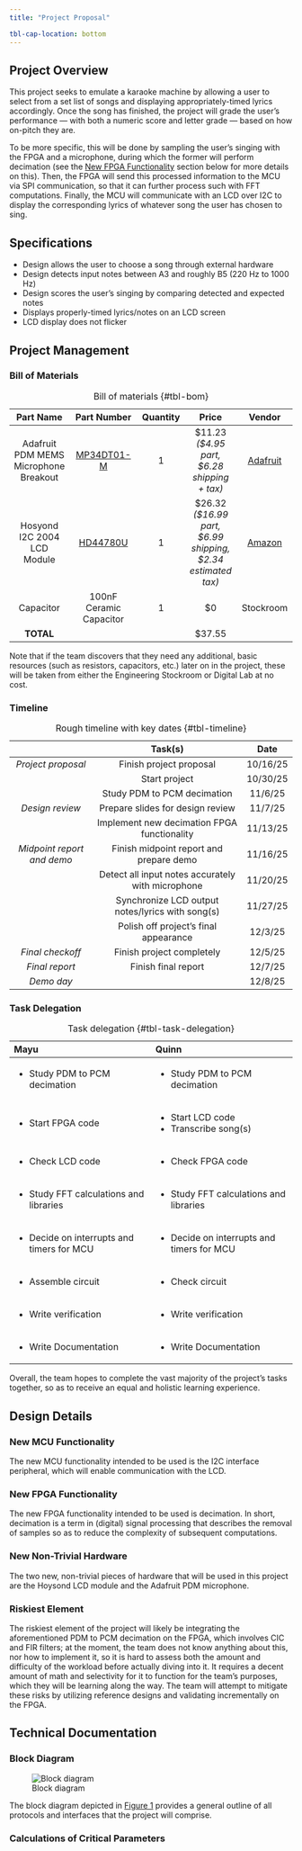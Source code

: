 ```yaml
---
title: "Project Proposal"

tbl-cap-location: bottom
---
```


## Project Overview
This project seeks to emulate a karaoke machine by allowing a user to select from a set list of songs and displaying appropriately-timed lyrics accordingly. Once the song has finished, the project will grade the user's performance — with both a numeric score and letter grade — based on how on-pitch they are.

To be more specific, this will be done by sampling the user's singing with the FPGA and a microphone, during which the former will perform decimation (see the [New FPGA Functionality](#sec-new-fpga-functionality) section below for more details on this).
Then, the FPGA will send this processed information to the MCU via SPI communication, so that it can further process such with FFT computations.
Finally, the MCU will communicate with an LCD over I2C to display the corresponding lyrics of whatever song the user has chosen to sing.


## Specifications
* Design allows the user to choose a song through external hardware
* Design detects input notes between A3 and roughly B5 (220 Hz to 1000 Hz)
* Design scores the user’s singing by comparing detected and expected notes
* Displays properly-timed lyrics/notes on an LCD screen
* LCD display does not flicker


## Project Management
### Bill of Materials
| **Part Name**                         | **Part Number**                                                                                   | **Quantity** | **Price**                                                   | **Vendor**                                                  |
|:-------------------------------------:|:-------------------------------------------------------------------------------------------------:|:------------:|:-----------------------------------------------------------:|:-----------------------------------------------------------:|
| Adafruit PDM MEMS Microphone Breakout | [MP34DT01-M](https://www.st.com/en/audio-ics/mp34dt01-m.html)                                     | 1            | $11.23 *($4.95 part, $6.28 shipping + tax)*                 | [Adafruit](https://www.adafruit.com/product/3492)           |
| Hosyond I2C 2004 LCD Module           | [HD44780U](https://dfimg.dfrobot.com/enshop/image/data/DFR0154/LCD2004%20hd44780%20Datasheet.pdf) | 1            | $26.32 *($16.99 part, $6.99 shipping, $2.34 estimated tax)* | [Amazon](https://www.amazon.com/gp/product/B0C1G9GBRZ?th=1) |
| Capacitor                             | 100nF Ceramic Capacitor                                                                           | 1            | $0                                                          | Stockroom                                                   |
| **TOTAL**                             |                                                                                                   |              | $37.55                                                      |                                                             |
: Bill of materials {#tbl-bom}

Note that if the team discovers that they need any additional, basic resources (such as resistors, capacitors, etc.) later on in the project, these will be taken from either the Engineering Stockroom or Digital Lab at no cost.

### Timeline
|                            | **Task(s)**                                       | **Date** |
|:--------------------------:|:-------------------------------------------------:|:--------:|
| *Project proposal*         | Finish project proposal                           | 10/16/25 |
|                            | Start project                                     | 10/30/25 |
|                            | Study PDM to PCM decimation                       | 11/6/25  |
| *Design review*            | Prepare slides for design review                  | 11/7/25  |
|                            | Implement new decimation FPGA functionality       | 11/13/25 |
| *Midpoint report and demo* | Finish midpoint report and prepare demo           | 11/16/25 |
|                            | Detect all input notes accurately with microphone | 11/20/25 |
|                            | Synchronize LCD output notes/lyrics with song(s)  | 11/27/25 |
|                            | Polish off project's final appearance             | 12/3/25  |
| *Final checkoff*           | Finish project completely                         | 12/5/25  |
| *Final report*             | Finish final report                               | 12/7/25  |
| *Demo day*                 |                                                   | 12/8/25  |
: Rough timeline with key dates {#tbl-timeline}

### Task Delegation
+-------------------------------------------+-------------------------------------------+
| **Mayu**                                  | **Quinn**                                 |
+:==========================================+:==========================================+
| - Study PDM to PCM decimation             | - Study PDM to PCM decimation             |
+-------------------------------------------+-------------------------------------------+
| - Start FPGA code                         | - Start LCD code                          |
|                                           | - Transcribe song(s)                      |
+-------------------------------------------+-------------------------------------------+
| - Check LCD code                          | - Check FPGA code                         |
+-------------------------------------------+-------------------------------------------+
| - Study FFT calculations and libraries    | - Study FFT calculations and libraries    |
+-------------------------------------------+-------------------------------------------+
| - Decide on interrupts and timers for MCU | - Decide on interrupts and timers for MCU |
+-------------------------------------------+-------------------------------------------+
| - Assemble circuit                        | - Check circuit                           |
+-------------------------------------------+-------------------------------------------+
| - Write verification                      | - Write verification                      |
+-------------------------------------------+-------------------------------------------+
| - Write Documentation                     | - Write Documentation                     |
+-------------------------------------------+-------------------------------------------+
: Task delegation {#tbl-task-delegation}

Overall, the team hopes to complete the vast majority of the project's tasks together, so as to receive an equal and holistic learning experience.


## Design Details
### New MCU Functionality
The new MCU functionality intended to be used is the I2C interface peripheral, which will enable communication with the LCD.

### New FPGA Functionality {#sec-new-fpga-functionality}
The new FPGA functionality intended to be used is decimation.
In short, decimation is a term in (digital) signal processing that describes the removal of samples so as to reduce the complexity of subsequent computations.

### New Non-Trivial Hardware
The two new, non-trivial pieces of hardware that will be used in this project are the Hoysond LCD module and the Adafruit PDM microphone.

### Riskiest Element
The riskiest element of the project will likely be integrating the aforementioned PDM to PCM decimation on the FPGA, which involves CIC and FIR filters; at the moment, the team does not know anything about this, nor how to implement it, so it is hard to assess both the amount and difficulty of the workload before actually diving into it.
It requires a decent amount of math and selectivity for it to function for the team's purposes, which they will be learning along the way. 
The team will attempt to mitigate these risks by utilizing reference designs and validating incrementally on the FPGA.


## Technical Documentation
### Block Diagram
![Block diagram](images/project_proposal_block_diagram.jpg){#fig-block-diagram}

The block diagram depicted in [Figure 1](#fig-block-diagram) provides a general outline of all protocols and interfaces that the project will comprise.

### Calculations of Critical Parameters
